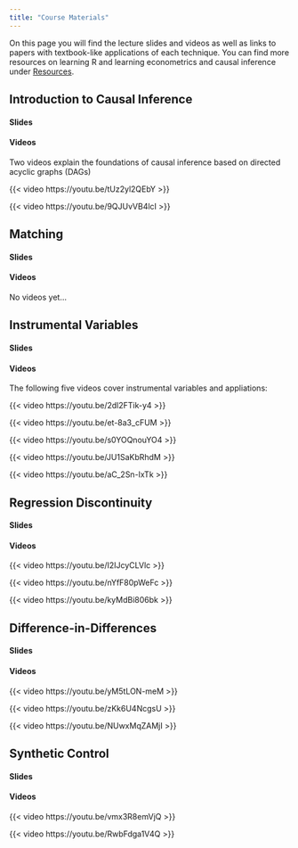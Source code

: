 ```yaml
---
title: "Course Materials"
---
```


On this page you will find the lecture slides and videos as well as links to papers with textbook-like applications of each technique. You can find more resources on learning R and learning econometrics and causal inference under [Resources](resources.qmd).

## Introduction to Causal Inference

#### Slides

#### Videos

Two videos explain the foundations of causal inference based on directed acyclic graphs (DAGs)

{{< video https://youtu.be/tUz2yl2QEbY >}}

{{< video https://youtu.be/9QJUvVB4lcI >}}


## Matching

#### Slides

#### Videos

No videos yet...

## Instrumental Variables

#### Slides

#### Videos

The following five videos cover instrumental variables and appliations:


{{< video https://youtu.be/2dl2FTik-y4 >}}

{{< video https://youtu.be/et-8a3_cFUM >}}

{{< video https://youtu.be/s0YOQnouYO4 >}}

{{< video https://youtu.be/JU1SaKbRhdM >}}

{{< video https://youtu.be/aC_2Sn-IxTk >}}



## Regression Discontinuity

#### Slides

#### Videos

{{< video https://youtu.be/I2IJcyCLVlc >}}

{{< video https://youtu.be/nYfF80pWeFc >}}

{{< video https://youtu.be/kyMdBi806bk >}}

## Difference-in-Differences

#### Slides

#### Videos

{{< video https://youtu.be/yM5tLON-meM >}}

{{< video https://youtu.be/zKk6U4NcgsU >}}

{{< video https://youtu.be/NUwxMqZAMjI >}}


## Synthetic Control


#### Slides

#### Videos

{{< video https://youtu.be/vmx3R8emVjQ >}}

{{< video https://youtu.be/RwbFdga1V4Q >}}


